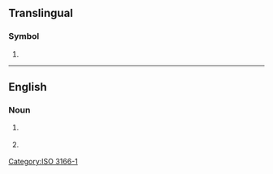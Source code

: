 {{also|-cz|C.Z.|Cz.|cz|.cz}}
==Translingual==

===Symbol===
{{head|mul|symbol}}

# {{n-g|The [[ISO]] 3166-1 two-letter (alpha-2) code for the [[Czech Republic]].}}

[[Category:ISO 3166-1]]

----

==English==

===Noun===
{{en-noun}}

# {{abbreviation of|en|cubic zirconia}} {{gloss|cubic zirconium oxide}}
# {{abbreviation of|en|cubic zirconium}} {{gloss|a gem of cubic zirconia}}